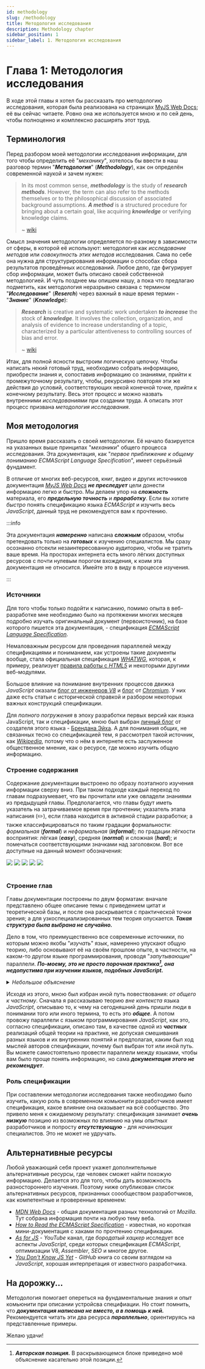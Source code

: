 ```yaml
---
id: methodology
slug: /methodology
title: Методология исследования
description: Methodology chapter
sidebar_position: 1
sidebar_label: 1. Методология исследования
---
```



<ChapterInfo type='informal' complexity='easy' time='9' />

# Глава 1: Методология исследования

В ходе этой главы я хотел бы рассказать про методологию исследования, которая была реализована на
страницах [MyJS Web Docs](https://github.com/denlove/myJS); её вы сейчас читаете. Ровно она же
используется мною и по сей день, чтобы полноценно и комплексно расширять этот труд.

## Терминология

Перед разбором моей методологии исследования информации, для того чтобы определить её "_механику_",
хотелось бы ввести в наш разговор термин "**_Методология_**" (**_Methodology_**), как он определён
современной наукой и зачем нужен:

> In its most common sense, **_methodology_** is the study of **_research methods_**. However, the
> term can also refer to the methods themselves or to the philosophical discussion of associated
> background assumptions. **_A method_** is a structured procedure for bringing about a certain
> goal, like acquiring **_knowledge_** or verifying knowledge claims.
>
> ~ [wiki](https://en.wikipedia.org/wiki/Methodology)

Смысл значения методологии определяется по-разному в зависимости от сферы, в которой её используют:
методология как _исследование методов_ или _совокупность этих методов_ исследования. Сама по себе
она нужна для структурирования информации о способах сбора результатов проведённых исследований.
Любое дело, где фигурирует сбор информации, может быть описано своей собственной методологией. И
чуть позднее мы опишем нашу, а пока что предлагаю подметить, как методология неразрывно связана с
термином "**_Исследование_**" (**_Reserch_**) через важный в наше время термин - "**_Знание_**"
(**_Knowledge_**):

> **_Research_** is creative and systematic work undertaken **_to increase_** the stock of
> **_knowledge_**. It involves the collection, organization, and analysis of evidence to increase
> understanding of a topic, characterized by a particular attentiveness to controlling sources of
> bias and error.
>
> ~ [wiki](https://en.wikipedia.org/wiki/Research)

Итак, для полной ясности выстроим логическую цепочку. Чтобы написать некий готовый труд, необходимо
собрать информацию, приобрести знания и, сопоставив информацию со знаниями, прийти к промежуточному
результату, чтобы, рекурсивно повторяя эти же действия до условий, соответствующих некой конечной
точке, прийти к конечному результату. Весь этот процесс и можно назвать внутренними _исследованиями_
при создании труда. А описать этот процесс призвана _методология исследования_.

## Моя методология

Пришло время рассказать о своей методологии. Её начало базируется на указанных выше принципах
"_механики_" общего процесса исследования. Эта документация, как "_первое приближение к общему
пониманию ECMAScript Language Specification_", имеет серьёзный фундамент.

В отличие от многих веб-ресурсов, книг, видео и других источников документация
[_MyJS Web Docs_](https://github.com/mjdocs/myJS) **_не преследует_** цели донести информацию легко
и быстро. Мы делаем упор на **_сложность_** материала, его **_предельную точность_** и
**_проработку_**. Если вы хотите _быстро_ понять спецификацию языка _ECMAScript_ и изучить весь
_JavaScript_, данный труд не рекомендуется вам к прочтению.

:::info

Эта документация **_намеренно_** написана **_сложным_** образом, чтобы претендовать только на
**_готовых_** к изучению специалистов. Мы сразу осознанно отсекли незаинтересованную аудиторию,
чтобы не тратить ваше время. На просторах интернета есть много лёгких доступных ресурсов с почти
нулевым порогом вхождения, к коим эта документация не относится. Имейте это в виду в процессе
изучения.

:::

### Источники

Для того чтобы только подойти к написанию, помимо опыта в веб-разработке мне необходимо было на
протяжении многих месяцев подробно изучать оригинальный документ (первоисточник), на базе которого
пишется эта документация, - спецификация
[_ECMAScript Language Specification_](https://tc39.es/ecma262/multipage/).

Немаловажным ресурсом для проведения параллелей между спецификациями и пониманием, как устроены
такие документы вообще, стала официальная спецификация [_WHATWG_](https://spec.whatwg.org/),
которая, к примеру, реализует [правила работы с _HTML5_](https://html.spec.whatwg.org/multipage/) и
некоторыми другими веб-модулями.

Большое влияние на понимание внутренних процессов движка _JavaScript_ оказали
[блог от инженеров _V8_](https://v8.dev/blog) и [блог](https://blog.chromium.org/) от
[_Chromium_](<https://en.wikipedia.org/wiki/Chromium_(web_browser)>). У них даже есть статьи с
исторической справкой и разбором некоторых важных конструкций спецификации.

Для _полного погружения_ в эпоху разработки первых версий как языка JavaScript, так и спецификации,
мною был выбран [личный блог](https://brendaneich.com/) от создателя этого языка -
[Брендана Эйха](https://en.wikipedia.org/wiki/Brendan_Eich). А для понимания общих, не связанных
тесно со спецификацией тем, я рассмотрел такой источник, как
[_Wikipedia_](https://www.wikipedia.org/), потому что о нём в интернете есть заслуженное
общественное мнение, как о ресурсе, где можно изучить общую информацию.

### Строение содержания

Содержание документации выстроено по образу поэтапного изучения информации сверху вниз. При таком
подходе каждый переход по главам подразумевает, что вы прочитали или уже овладели знаниями из
предыдущей главы. Предполагается, что главы будут иметь указатель на затрачиваемое время при
прочтении; указатель этапа написания (✏️), если глава находится в активной стадии разработки; а
также классифицироваться по таким градации формальности: _формальная_ (**_formal_**) и
_неформальная_ (**_informal_**); по градации лёгкости восприятия: лёгкая (**_easy_**), средняя
(**_normal_**) и сложная (**_hard_**); и помечаться соответствующими значками над заголовком. Вот
все доступные на данный момент обозначения:

<div style={{ display: 'flex', gap: '0.25rem', justifyContent: 'center' }}>
    <img src='/myJS/img/informal.svg' />
    <img src='/myJS/img/formal.svg' />
    <img src='/myJS/img/easy.svg' />
    <img src='/myJS/img/normal.svg' />
    <img src='/myJS/img/hard.svg' />
</div>
<br />

### Строение глав

Главы документации построены по двум форматам: вначале представлено общее описание темы с
приведением цитат и теоретической базы, и после она раскрывается с практической точки зрения; а для
узкоспециализированных тем теория опускается. **_Такая структура была выбрана не случайно._**

Дело в том, что преимущественно все современные источники, по которым можно якобы "_изучать_" язык,
намеренно упускают общую теорию, либо основывают её на своём прошлом опыте, в частности, на каком-то
другом языке программирования, проводя "_запутывающие_" параллели. **_По-моему, это не просто
порочная практика[^1], она недопустима при изучении языков, подобных JavaScript._**

<details>
<summary><i>Небольшое объяснение</i></summary>

Если в каком-нибудь языке компилируемом языке программирования при написании **_примитивного
значения_**, например, **_`'hello'` типа String_** вы имеете в виду _реальную строку данных_, для
которой сразу же было выделено место в памяти, и после говорите об этом в рамках другого, например,
интерпретируемого языка, проводя такую лёгкую параллель, то вынужден Вас удивить.

В случае использования на этом же примере языка JavaScript в условном _host environment_ типа
_браузера Google Chrome_, вы работаете **_не со строкой_**, а, по сути, **_с командой, обозначающей
отдельную самостоятельную сущность - StringLiteral Expression_**, проходящей через десятки
собственных проверок и алгоритмов, на выходе которых может получиться совсем не наша **_`'hello'`
типа String_**, но всё равно представляющая неявный **_идентификатор_**, ссылающийся в **_memory
heap_** (кучу) и указывающий в ней на некоторую **_структуру данных_**, имеющих внутри значение этой
строки (те самые данные).

И это всего лишь один пример поведения языка, отличного от некоторых других языков программирования,
на основании которого уже нельзя с уверенностью сравнивать или объяснять один из языков на примере
другого.

</details>

Исходя из этого, мною был избран иной путь повествования: _от общего к частному_. Сначала я
рассказываю теорию _вне контекста_ языка _JavaScript_, описываю то, к чему на сегодняшний день
пришли люди в понимании того или иного термина, то есть это **_общее_**. А потом провожу параллели с
языком программирования _JavaScript_, как это, согласно спецификации, описано там, в качестве одной
из **_частных_** реализаций общей теории на практике, не допуская смешивания разных языков и их
внутренних понятий и предполагая, каким был ход мыслей авторов спецификации, почему был выбран тот
или иной путь. Вы можете самостоятельно провести параллели между языками, чтобы вам было проще
понять информацию, но сама **_документация этого не рекомендует_**.

### Роль спецификации

При составлении методологии исследования также необходимо было изучить, какую роль в современном
комьюнити разработчиков имеет спецификация, какое влияние она оказывает на всё сообщество. Это
привело меня к ожидаемому результату: спецификация занимает **_очень низкую_** позицию из возможных
по влиянию на умы _опытных_ разработчиков и попросту **_отсутствующую_** - для _начинающих_
специалистов. Это не может не удручать.

## Альтернативные ресурсы

Любой уважающий себя проект укажет дополнительные альтернативные ресурсы, где человек сможет найти
похожую информацию. Делается это для того, чтобы дать возможность разностороннего изучения. Поэтому
ниже опубликован список альтернативных ресурсов, признанных соообществом разработчиков, как
компетентные и проверенные временем:

-   [_MDN Web Docs_](https://developer.mozilla.org/en-US/) - общая документация разных технологий от
    _Mozilla_. Тут собрана информация почти на любую тему веба.
-   [_How to Read the ECMAScript Specification_](https://timothygu.me/es-howto/) - известная, но
    короткая мини-документация с хаками по прочтению спецификации.
-   [_As for JS_](https://www.youtube.com/@AsForJS) - _YouTube_ канал, где _бородатый хацкер_
    исследует все аспекты _JavaScript_, среди которых спецификация _ECMAScript_, оптимизации V8,
    _Assembler_, _SEO_ и многое другое.
-   [_You Don't Know JS Yet_](https://github.com/getify/You-Dont-Know-JS/tree/2nd-ed) - _GitHub_
    книга со своим взглядом на _JavaScript_, хорошая интерпретация от известного разработчика.

## На дорожку...

Методология помогает опереться на фундаментальные знания и опыт комьюнити при описании устройсва
специфиации. Но стоит помнить, что **_документация написана не вместо, а в помощь к ней._**
Рекомендуется читать эти два ресурса **_параллельно_**, ориентируясь на представленные примеры.

Желаю удачи!

[^1]:
    **_Авторская позиция._** В раскрывающемся блоке приведено моё объяснение касательно этой
    позиции.
